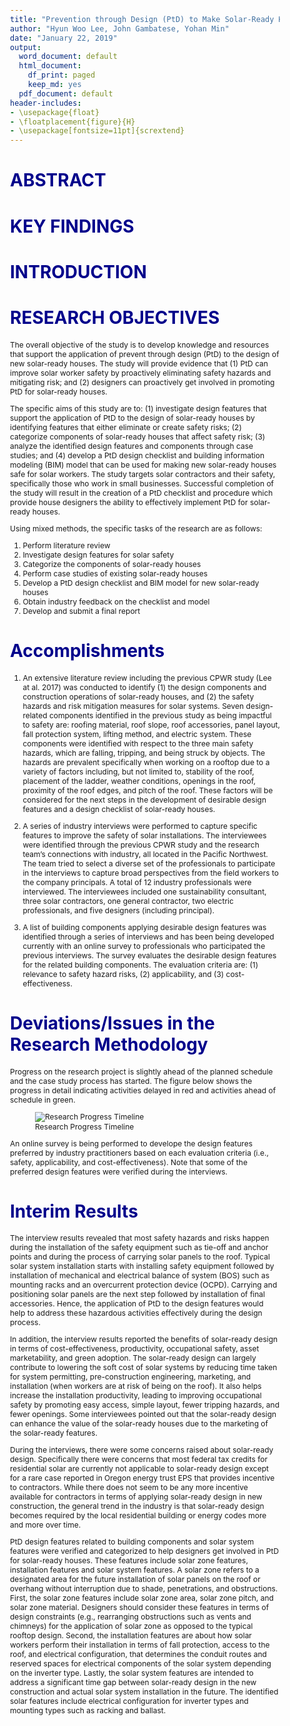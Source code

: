 ```yaml
---
title: "Prevention through Design (PtD) to Make Solar-Ready Houses Safe for Solar Workers"
author: "Hyun Woo Lee, John Gambatese, Yohan Min"
date: "January 22, 2019"
output:
  word_document: default
  html_document:
    df_print: paged
    keep_md: yes
  pdf_document: default
header-includes:
- \usepackage{float}
- \floatplacement{figure}{H}
- \usepackage[fontsize=11pt]{scrextend}
---
```


<style type="text/css">

body{ /* Normal  */
      font-size: 12px;
  }
td {  /* Table  */
  font-size: 8px;
}
h1.title {
  font-size: 38px;
  color: DarkRed;
}
h1 { /* Header 1 */
  font-size: 28px;
  color: DarkBlue;
}
h2 { /* Header 2 */
    font-size: 22px;
  color: DarkBlue;
}
h3 { /* Header 3 */
  font-size: 18px;
  font-family: "Times New Roman", Times, serif;
  color: DarkBlue;
}
code.r{ /* Code block */
    font-size: 12px;
}
pre { /* Code block - determines code spacing between lines */
    font-size: 14px;
}
</style>

# ABSTRACT 

# KEY FINDINGS

# INTRODUCTION

# RESEARCH OBJECTIVES 

The overall objective of the study is to develop knowledge and resources that support the application of prevent through design (PtD) to the design of new solar-ready houses. The study will provide evidence that (1) PtD can improve solar worker safety by proactively eliminating safety hazards and mitigating risk; and (2) designers can proactively get involved in promoting PtD for solar-ready houses.

The specific aims of this study are to: (1) investigate design features that support the application of PtD to the design of solar-ready houses by identifying features that either eliminate or create safety risks; (2) categorize components of solar-ready houses that affect safety risk; (3) analyze the identified design features and components through case studies; and (4) develop a PtD design checklist and building information modeling (BIM) model that can be used for making new solar-ready houses safe for solar workers. The study targets solar contractors and their safety, specifically those who work in small businesses. Successful completion of the study will result in the creation of a PtD checklist and procedure which provide house designers the ability to effectively implement PtD for solar-ready houses.

Using mixed methods, the specific tasks of the research are as follows:

1. Perform literature review
2. Investigate design features for solar safety
3. Categorize the components of solar-ready houses
4. Perform case studies of existing solar-ready houses
5. Develop a PtD design checklist and BIM model for new solar-ready houses
6. Obtain industry feedback on the checklist and model
7. Develop and submit a final report

# Accomplishments

1. An extensive literature review including the previous CPWR study (Lee at al. 2017) was conducted to identify (1) the design components and construction operations of solar-ready houses, and (2) the safety hazards and risk mitigation measures for solar systems. Seven design-related components identified in the previous study as being impactful to safety are: roofing material, roof slope, roof accessories, panel layout, fall protection system, lifting method, and electric system. These components were identified with respect to the three main safety hazards, which are falling, tripping, and being struck by objects. The hazards are prevalent specifically when working on a rooftop due to a variety of factors including, but not limited to, stability of the roof, placement of the ladder, weather conditions, openings in the roof, proximity of the roof edges, and pitch of the roof. These factors will be considered for the next steps in the development of desirable design features and a design checklist of solar-ready houses.

2. A series of industry interviews were performed to capture specific features to improve the safety of solar installations. The interviewees were identified through the previous CPWR study and the research team's connections with industry, all located in the Pacific Northwest. The team tried to select a diverse set of the professionals to participate in the interviews to capture broad perspectives from the field workers to the company principals. A total of 12 industry professionals were interviewed. The interviewees included one sustainability consultant, three solar contractors, one general contractor, two electric professionals, and five designers (including principal).

3. A list of building components applying desirable design features was identified through a series of interviews and has been being developed currently with an online survey to professionals who participated the previous interviews. The survey evaluates the desirable design features for the related building components. The evaluation criteria are: (1) relevance to safety hazard risks, (2) applicability, and (3) cost-effectiveness.


# Deviations/Issues in the Research Methodology

Progress on the research project is slightly ahead of the planned schedule and the case study process has started. The figure below shows the progress in detail indicating activities delayed in red and activities ahead of schedule in green.

![Research Progress Timeline](progress.png)

An online survey is being performed to develope the design features preferred by industry practitioners based on each evaluation criteria (i.e., safety, applicability, and cost-effectiveness). Note that some of the preferred design features were verified during the interviews.

# Interim Results
The interview results revealed that most safety hazards and risks happen during the installation of the safety equipment such as tie-off and anchor points and during the process of carrying solar panels to the roof. Typical solar system installation starts with installing safety equipment followed by installation of mechanical and electrical balance of system (BOS) such as mounting racks and an overcurrent protection device (OCPD). Carrying and positioning solar panels are the next step followed by installation of final accessories. Hence, the application of PtD to the design features would help to address these hazardous activities effectively during the design process.

In addition, the interview results reported the benefits of solar-ready design in terms of cost-effectiveness, productivity, occupational safety, asset marketability, and green adoption. The solar-ready design can largely contribute to lowering the soft cost of solar systems by reducing time taken for system permitting, pre-construction engineering, marketing, and installation (when workers are at risk of being on the roof). It also helps increase the installation productivity, leading to improving occupational safety by promoting easy access, simple layout, fewer tripping hazards, and fewer openings. Some interviewees pointed out that the solar-ready design can enhance the value of the solar-ready houses due to the marketing of the solar-ready features.

During the interviews, there were some concerns raised about solar-ready design. Specifically there were concerns that most federal tax credits for residential solar are currently not applicable to solar-ready design except for a rare case reported in Oregon energy trust EPS that provides incentive to contractors. While there does not seem to be any more incentive available for contractors in terms of applying solar-ready design in new construction, the general trend in the industry is that solar-ready design becomes required by the local residential building or energy codes more and more over time.

PtD design features related to building components and solar system features were verified and categorized to help designers get involved in PtD for solar-ready houses. These features include solar zone features, installation features and solar system features. A solar zone refers to a designated area for the future installation of solar panels on the roof or overhang without interruption due to shade, penetrations, and obstructions. First, the solar zone features include solar zone area, solar zone pitch, and solar zone material. Designers should consider these features in terms of design constraints (e.g., rearranging obstructions such as vents and chimneys) for the application of solar zone as opposed to the typical rooftop design. Second, the installation features are about how solar workers perform their installation in terms of fall protection, access to the roof, and electrical configuration, that determines the conduit routes and reserved spaces for electrical components of the solar system depending on the inverter type. Lastly, the solar system features are intended to address a significant time gap between solar-ready design in the new construction and actual solar system installation in the future. The identified solar features include electrical configuration for inverter types and mounting types such as racking and ballast.
